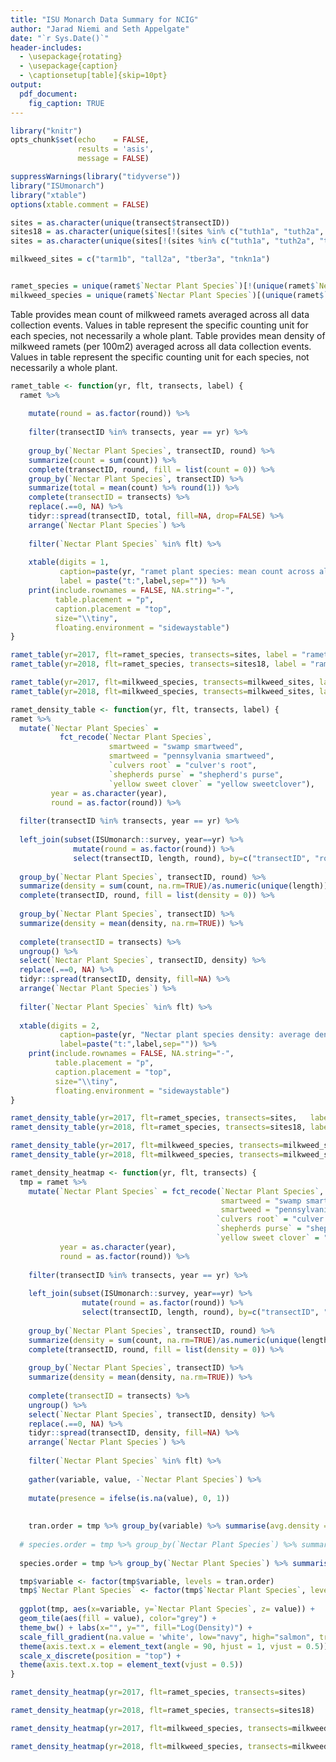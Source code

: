 ```yaml
---
title: "ISU Monarch Data Summary for NCIG"
author: "Jarad Niemi and Seth Appelgate"
date: "`r Sys.Date()`"
header-includes:
  - \usepackage{rotating}
  - \usepackage{caption} 
  - \captionsetup[table]{skip=10pt}
output: 
  pdf_document:
    fig_caption: TRUE
---
```


```r
library("knitr")
opts_chunk$set(echo    = FALSE, 
               results = 'asis',
               message = FALSE)
```

```r
suppressWarnings(library("tidyverse"))
library("ISUmonarch")
library("xtable")
options(xtable.comment = FALSE)
```

\setlength{\tabcolsep}{3pt}


```r
sites = as.character(unique(transect$transectID))
sites18 = as.character(unique(sites[!(sites %in% c("tuth1a", "tuth2a", "tsie1a"))]))
sites = as.character(unique(sites[!(sites %in% c("tuth1a", "tuth2a", "tsie1a", "tfis1a"))]))

milkweed_sites = c("tarm1b", "tall2a", "tber3a", "tnkn1a")


ramet_species = unique(ramet$`Nectar Plant Species`)[!(unique(ramet$`Nectar Plant Species`) %in% "milkweed strip: common milkweed ramet")]
milkweed_species = unique(ramet$`Nectar Plant Species`)[(unique(ramet$`Nectar Plant Species`) %in% "milkweed strip: common milkweed ramet")]
```


Table \ref{t:ramet2017} provides mean count of milkweed ramets averaged across all 
data collection events. 
Values in table represent the specific counting unit for each species, not necessarily a whole plant.
Table \ref{t:density2017ramet} provides mean density of milkweed ramets (per 100m2) averaged across all data collection events.
Values in table represent the specific counting unit for each species, not necessarily a whole plant.

<!-- Table \ref{t:environment} provides a binary response of whether there were any  -->
<!-- flowering plants or milkweed present in the area around the site during any  -->
<!-- round. -->


<!-- Ramet -->

```r
ramet_table <- function(yr, flt, transects, label) {
  ramet %>%
    
    mutate(round = as.factor(round)) %>%
    
    filter(transectID %in% transects, year == yr) %>%
    
    group_by(`Nectar Plant Species`, transectID, round) %>%
    summarize(count = sum(count)) %>%
    complete(transectID, round, fill = list(count = 0)) %>%
    group_by(`Nectar Plant Species`, transectID) %>%
    summarize(total = mean(count) %>% round(1)) %>%
    complete(transectID = transects) %>%
    replace(.==0, NA) %>%
    tidyr::spread(transectID, total, fill=NA, drop=FALSE) %>%
    arrange(`Nectar Plant Species`) %>% 
    
    filter(`Nectar Plant Species` %in% flt) %>%
    
    xtable(digits = 1,
           caption=paste(yr, "ramet plant species: mean count across all surveys"),
           label = paste("t:",label,sep="")) %>%
    print(include.rownames = FALSE, NA.string="-", 
          table.placement = "p",
          caption.placement = "top",
          size="\\tiny",
          floating.environment = "sidewaystable") 
}
```

```r
ramet_table(yr=2017, flt=ramet_species, transects=sites, label = "ramet2017")
ramet_table(yr=2018, flt=ramet_species, transects=sites18, label = "ramet2018")
```


```r
ramet_table(yr=2017, flt=milkweed_species, transects=milkweed_sites, label="milkweed2017")
ramet_table(yr=2018, flt=milkweed_species, transects=milkweed_sites, label="milkweed2018")
```



\newpage



```r
ramet_density_table <- function(yr, flt, transects, label) {
ramet %>%
  mutate(`Nectar Plant Species` = 
           fct_recode(`Nectar Plant Species`,
                      smartweed = "swamp smartweed",
                      smartweed = "pennsylvania smartweed",
                      `culvers root` = "culver's root",
                      `shepherds purse` = "shepherd's purse",
                      `yellow sweet clover` = "yellow sweetclover"),
         year = as.character(year),
         round = as.factor(round)) %>% 
  
  filter(transectID %in% transects, year == yr) %>%
  
  left_join(subset(ISUmonarch::survey, year==yr) %>% 
              mutate(round = as.factor(round)) %>%
              select(transectID, length, round), by=c("transectID", "round")) %>%
  
  group_by(`Nectar Plant Species`, transectID, round) %>%
  summarize(density = sum(count, na.rm=TRUE)/as.numeric(unique(length))) %>%
  complete(transectID, round, fill = list(density = 0)) %>%
  
  group_by(`Nectar Plant Species`, transectID) %>%
  summarize(density = mean(density, na.rm=TRUE)) %>%
  
  complete(transectID = transects) %>%
  ungroup() %>% 
  select(`Nectar Plant Species`, transectID, density) %>%
  replace(.==0, NA) %>%
  tidyr::spread(transectID, density, fill=NA) %>%
  arrange(`Nectar Plant Species`) %>% 
  
  filter(`Nectar Plant Species` %in% flt) %>%
    
  xtable(digits = 2,
           caption=paste(yr, "Nectar plant species density: average density (count / m2) across all rounds"),
           label=paste("t:",label,sep="")) %>%
    print(include.rownames = FALSE, NA.string="-", 
          table.placement = "p",
          caption.placement = "top",
          size="\\tiny",
          floating.environment = "sidewaystable") 
}
```

```r
ramet_density_table(yr=2017, flt=ramet_species, transects=sites,   label="density2017ramet")
ramet_density_table(yr=2018, flt=ramet_species, transects=sites18, label="density2018ramet")
```


```r
ramet_density_table(yr=2017, flt=milkweed_species, transects=milkweed_sites,   label="density2017milkweed")
ramet_density_table(yr=2018, flt=milkweed_species, transects=milkweed_sites, label="density2018milkweed")
```


```r
ramet_density_heatmap <- function(yr, flt, transects) {
  tmp = ramet %>%
    mutate(`Nectar Plant Species` = fct_recode(`Nectar Plant Species`,
                                               smartweed = "swamp smartweed",
                                               smartweed = "pennsylvania smartweed",
                                              `culvers root` = "culver's root",
                                              `shepherds purse` = "shepherd's purse",
                                              `yellow sweet clover` = "yellow sweetclover"),
           year = as.character(year),
           round = as.factor(round)) %>% 
    
    filter(transectID %in% transects, year == yr) %>%
  
    left_join(subset(ISUmonarch::survey, year==yr) %>% 
                mutate(round = as.factor(round)) %>%
                select(transectID, length, round), by=c("transectID", "round")) %>%
    
    group_by(`Nectar Plant Species`, transectID, round) %>%
    summarize(density = sum(count, na.rm=TRUE)/as.numeric(unique(length))) %>%
    complete(transectID, round, fill = list(density = 0)) %>%
  
    group_by(`Nectar Plant Species`, transectID) %>%
    summarize(density = mean(density, na.rm=TRUE)) %>%
  
    complete(transectID = transects) %>%
    ungroup() %>% 
    select(`Nectar Plant Species`, transectID, density) %>%
    replace(.==0, NA) %>%
    tidyr::spread(transectID, density, fill=NA) %>%
    arrange(`Nectar Plant Species`) %>% 
  
    filter(`Nectar Plant Species` %in% flt) %>%
  
    gather(variable, value, -`Nectar Plant Species`) %>%
  
    mutate(presence = ifelse(is.na(value), 0, 1))
    
    
    tran.order = tmp %>% group_by(variable) %>% summarise(avg.density = mean(value, na.rm=TRUE)) %>% arrange(desc(avg.density)) %>% select(variable) %>% pull(variable)
  
  # species.order = tmp %>% group_by(`Nectar Plant Species`) %>% summarise(avg.density = mean(value, na.rm=TRUE)) %>% arrange(avg.density) %>% select(`Nectar Plant Species`) %>% pull(`Nectar Plant Species`)
  
  species.order = tmp %>% group_by(`Nectar Plant Species`) %>% summarise(avg.density = mean(presence, na.rm=TRUE)) %>% arrange(avg.density) %>% select(`Nectar Plant Species`) %>% pull(`Nectar Plant Species`)

  tmp$variable <- factor(tmp$variable, levels = tran.order)
  tmp$`Nectar Plant Species` <- factor(tmp$`Nectar Plant Species`, levels = species.order)
  
  ggplot(tmp, aes(x=variable, y=`Nectar Plant Species`, z= value)) + 
  geom_tile(aes(fill = value), color="grey") + 
  theme_bw() + labs(x="", y="", fill="Log(Density)") +
  scale_fill_gradient(na.value = 'white', low="navy", high="salmon", trans="log") +
  theme(axis.text.x = element_text(angle = 90, hjust = 1, vjust = 0.5)) + 
  scale_x_discrete(position = "top") +
  theme(axis.text.x.top = element_text(vjust = 0.5))
}
```


```r
ramet_density_heatmap(yr=2017, flt=ramet_species, transects=sites)
```


```r
ramet_density_heatmap(yr=2018, flt=ramet_species, transects=sites18)
```


```r
ramet_density_heatmap(yr=2017, flt=milkweed_species, transects=milkweed_sites)
```


```r
ramet_density_heatmap(yr=2018, flt=milkweed_species, transects=milkweed_sites)
```

